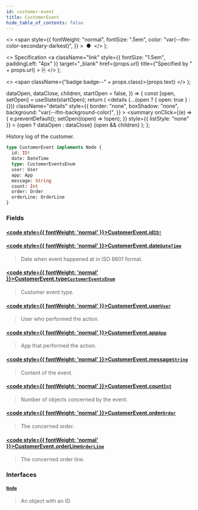```yaml
---
id: customer-event
title: CustomerEvent
hide_table_of_contents: false
---
```


  <>
    <span
      style={{
        fontWeight: "normal",
        fontSize: ".5em",
        color: "var(--ifm-color-secondary-darkest)",
      }}
    >
      &nbsp;●&nbsp;
    </span>
  </>
);

  <>
    Specification
    <a
      className="link"
      style={{ fontSize: "1.5em", paddingLeft: "4px" }}
      target="\_blank"
      href={props.url}
      title={"Specified by " + props.url}
    >
      ⎘
    </a>
  </>
);

  <>
    <span className={"badge badge--" + props.class}>{props.text}</span>
  </>
);


  dataOpen,
  dataClose,
  children,
  startOpen = false,
}) => {
  const [open, setOpen] = useState(startOpen);
  return (
    <details
      {...(open ? { open: true } : {})}
      className="details"
      style={{
        border: "none",
        boxShadow: "none",
        background: "var(--ifm-background-color)",
      }}
    >
      <summary
        onClick={(e) => {
          e.preventDefault();
          setOpen((open) => !open);
        }}
        style={{ listStyle: "none" }}
      >
        {open ? dataOpen : dataClose}
      </summary>
      {open && children}
    </details>
  );
};

History log of the customer.

```graphql
type CustomerEvent implements Node {
  id: ID!
  date: DateTime
  type: CustomerEventsEnum
  user: User
  app: App
  message: String
  count: Int
  order: Order
  orderLine: OrderLine
}
```

### Fields

#### [<code style={{ fontWeight: 'normal' }}>CustomerEvent.<b>id</b></code>](#)<Bullet />[`ID!`](../../../api-storefront/miscellaneous/scalars/id) <Badge class="secondary" text="non-null"/> <Badge class="secondary" text="scalar"/>

>

#### [<code style={{ fontWeight: 'normal' }}>CustomerEvent.<b>date</b></code>](#)<Bullet />[`DateTime`](../../../api-storefront/miscellaneous/scalars/date-time) <Badge class="secondary" text="scalar"/>

> Date when event happened at in ISO 8601 format.

#### [<code style={{ fontWeight: 'normal' }}>CustomerEvent.<b>type</b></code>](#)<Bullet />[`CustomerEventsEnum`](../../../api-storefront/users/enums/customer-events-enum) <Badge class="secondary" text="enum"/>

> Customer event type.

#### [<code style={{ fontWeight: 'normal' }}>CustomerEvent.<b>user</b></code>](#)<Bullet />[`User`](../../../api-storefront/users/objects/user) <Badge class="secondary" text="object"/>

> User who performed the action.

#### [<code style={{ fontWeight: 'normal' }}>CustomerEvent.<b>app</b></code>](#)<Bullet />[`App`](../../../api-storefront/apps/objects/app) <Badge class="secondary" text="object"/>

> App that performed the action.

#### [<code style={{ fontWeight: 'normal' }}>CustomerEvent.<b>message</b></code>](#)<Bullet />[`String`](../../../api-storefront/miscellaneous/scalars/string) <Badge class="secondary" text="scalar"/>

> Content of the event.

#### [<code style={{ fontWeight: 'normal' }}>CustomerEvent.<b>count</b></code>](#)<Bullet />[`Int`](../../../api-storefront/miscellaneous/scalars/int) <Badge class="secondary" text="scalar"/>

> Number of objects concerned by the event.

#### [<code style={{ fontWeight: 'normal' }}>CustomerEvent.<b>order</b></code>](#)<Bullet />[`Order`](../../../api-storefront/orders/objects/order) <Badge class="secondary" text="object"/>

> The concerned order.

#### [<code style={{ fontWeight: 'normal' }}>CustomerEvent.<b>orderLine</b></code>](#)<Bullet />[`OrderLine`](../../../api-storefront/orders/objects/order-line) <Badge class="secondary" text="object"/>

> The concerned order line.

### Interfaces

#### [`Node`](../../../api-storefront/miscellaneous/interfaces/node) <Badge class="secondary" text="interface"/>

> An object with an ID

